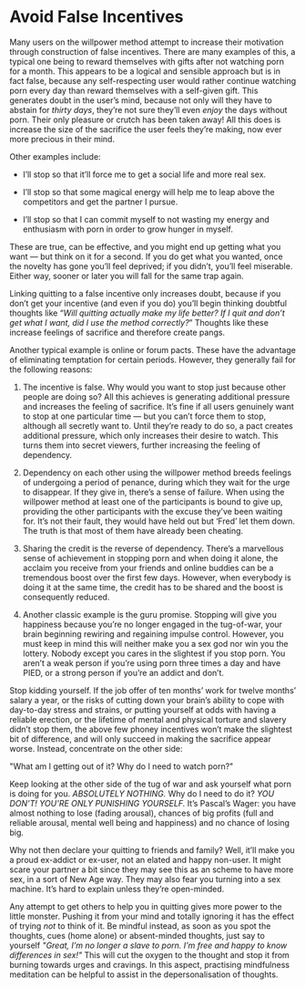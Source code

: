 # Avoid False Incentives

Many users on the willpower method attempt to increase their motivation through construction of false incentives. There are many examples of this, a typical one being to reward themselves with gifts after not watching porn for a month. This appears to be a logical and sensible approach but is in fact false, because any self-respecting user would rather continue watching porn every day than reward themselves with a self-given gift. This generates doubt in the user's mind, because not only will they have to abstain for *thirty days*, they're not sure they'll even *enjoy* the days without porn. Their only pleasure or crutch has been taken away! All this does is increase the size of the sacrifice the user feels they're making, now ever more precious in their mind.

Other examples include:

-   I'll stop so that it'll force me to get a social life and more real sex.

-   I'll stop so that some magical energy will help me to leap above the competitors and get the partner I pursue.

-   I'll stop so that I can commit myself to not wasting my energy and enthusiasm with porn in order to grow hunger in myself.

These are true, can be effective, and you might end up getting what you want — but think on it for a second. If you do get what you wanted, once the novelty has gone you'll feel deprived; if you didn't, you'll feel miserable. Either way, sooner or later you will fall for the same trap again.

Linking quitting to a false incentive only increases doubt, because if you don't get your incentive (and even if you do) you'll begin thinking doubtful thoughts like “*Will quitting actually make my life better? If I quit and don't get what I want, did I use the method correctly?*" Thoughts like these increase feelings of sacrifice and therefore create pangs.

Another typical example is online or forum pacts. These have the advantage of eliminating temptation for certain periods. However, they generally fail for the following reasons:

1.  The incentive is false. Why would you want to stop just because other people are doing so? All this achieves is generating additional pressure and increases the feeling of sacrifice. It's fine if all users genuinely want to stop at one particular time — but you can't force them to stop, although all secretly want to. Until they're ready to do so, a pact creates additional pressure, which only increases their desire to watch. This turns them into secret viewers, further increasing the feeling of dependency.

2.  Dependency on each other using the willpower method breeds feelings of undergoing a period of penance, during which they wait for the urge to disappear. If they give in, there's a sense of failure. When using the willpower method at least one of the participants is bound to give up, providing the other participants with the excuse they've been waiting for. It's not their fault, they would have held out but ‘Fred' let them down. The truth is that most of them have already been cheating.

3.  Sharing the credit is the reverse of dependency. There's a marvellous sense of achievement in stopping porn and when doing it alone, the acclaim you receive from your friends and online buddies can be a tremendous boost over the first few days. However, when everybody is doing it at the same time, the credit has to be shared and the boost is consequently reduced.

4.  Another classic example is the guru promise. Stopping will give you happiness because you're no longer engaged in the tug-of-war, your brain beginning rewiring and regaining impulse control. However, you must keep in mind this will neither make you a sex god nor win you the lottery. Nobody except you cares in the slightest if you stop porn. You aren't a weak person if you're using porn three times a day and have PIED, or a strong person if you're an addict and don't.

Stop kidding yourself. If the job offer of ten months' work for twelve months' salary a year, or the risks of cutting down your brain's ability to cope with day-to-day stress and strains, or putting yourself at odds with having a reliable erection, or the lifetime of mental and physical torture and slavery didn't stop them, the above few phoney incentives won't make the slightest bit of difference, and will only succeed in making the sacrifice appear worse. Instead, concentrate on the other side:

\"What am I getting out of it? Why do I need to watch porn?\"

Keep looking at the other side of the tug of war and ask yourself what porn is doing for you. *ABSOLUTELY NOTHING.* Why do I need to do it? *YOU DON'T! YOU'RE ONLY PUNISHING YOURSELF.* It's Pascal's Wager: you have almost nothing to lose (fading arousal), chances of big profits (full and reliable arousal, mental well being and happiness) and no chance of losing big.

Why not then declare your quitting to friends and family? Well, it'll make you a proud ex-addict or ex-user, not an elated and happy non-user. It might scare your partner a bit since they may see this as an scheme to have more sex, in a sort of New Age way. They may also fear you turning into a sex machine. It's hard to explain unless they're open-minded.

Any attempt to get others to help you in quitting gives more power to the little monster. Pushing it from your mind and totally ignoring it has the effect of trying *not* to think of it. Be mindful instead, as soon as you spot the thoughts, cues (home alone) or absent-minded thoughts, just say to yourself *\"Great, I'm no longer a slave to porn. I'm free and happy to know differences in sex!\"* This will cut the oxygen to the thought and stop it from burning towards urges and cravings. In this aspect, practising mindfulness meditation can be helpful to assist in the depersonalisation of thoughts.
